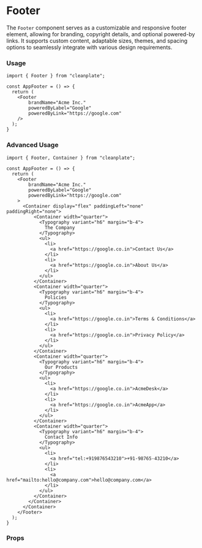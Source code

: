 
<Meta title="molecules/Footer/Documentation" />

# Footer

The `Footer` component serves as a customizable and responsive footer element, allowing for branding, copyright details, and optional powered-by links. It supports custom content, adaptable sizes, themes, and spacing options to seamlessly integrate with various design requirements.

### Usage

```
import { Footer } from "cleanplate";

const AppFooter = () => {
  return (
    <Footer
        brandName="Acme Inc."
        poweredByLabel="Google"
        poweredByLink="https://google.com"
    />
  );
}
```

### Advanced Usage

```
import { Footer, Container } from "cleanplate";

const AppFooter = () => {
  return (
    <Footer
        brandName="Acme Inc."
        poweredByLabel="Google"
        poweredByLink="https://google.com"
    >
      <Container display="flex" paddingLeft="none" paddingRight="none">
          <Container width="quarter">
            <Typography variant="h6" margin="b-4">
              The Company
            </Typography>
            <ul>
              <li>
                <a href="https://google.co.in">Contact Us</a>
              </li>
              <li>
                <a href="https://google.co.in">About Us</a>
              </li>
            </ul>
          </Container>
          <Container width="quarter">
            <Typography variant="h6" margin="b-4">
              Policies
            </Typography>
            <ul>
              <li>
                <a href="https://google.co.in">Terms & Conditions</a>
              </li>
              <li>
                <a href="https://google.co.in">Privacy Policy</a>
              </li>
            </ul>
          </Container>
          <Container width="quarter">
            <Typography variant="h6" margin="b-4">
              Our Products
            </Typography>
            <ul>
              <li>
                <a href="https://google.co.in">AcmeDesk</a>
              </li>
              <li>
                <a href="https://google.co.in">AcmeApp</a>
              </li>
            </ul>
          </Container>
          <Container width="quarter">
            <Typography variant="h6" margin="b-4">
              Contact Info
            </Typography>
            <ul>
              <li>
                <a href="tel:+919876543210">+91-98765-43210</a>
              </li>
              <li>
                <a href="mailto:hello@company.com">hello@company.com</a>
              </li>
            </ul>
          </Container>
        </Container>
      </Container>
    </Footer>
  );
}
```

### Props

<ArgsTable of={Footer} />

